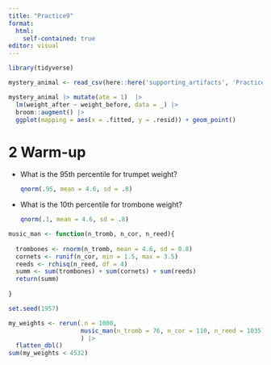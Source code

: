 ```yaml
---
title: "Practice9"
format:
  html:
    self-contained: true
editor: visual
---
```


```r
library(tidyverse)
```

```r
mystery_animal <- read_csv(here::here('supporting_artifacts', 'PracticeActivityWeek9', 'mystery_animal.csv'))
```

```r
mystery_animal |> mutate(ate = 1)  |>
  lm(weight_after ~ weight_before, data = _) |>
  broom::augment() |>
  ggplot(mapping = aes(x = .fitted, y = .resid)) + geom_point()
```

# 2 Warm-up

-   What is the 95th percentile for trumpet weight?

    ```r
    qnorm(.95, mean = 4.6, sd = .8)
    ```

-   What is the 10th percentile for trombone weight?

    ```r
    qnorm(.1, mean = 4.6, sd = .8)
    ```

```r
music_man <- function(n_tromb, n_cor, n_reed){
  
  trombones <- rnorm(n_tromb, mean = 4.6, sd = 0.8)
  cornets <- runif(n_cor, min = 1.5, max = 3.5)
  reeds <- rchisq(n_reed, df = 4)
  summ <- sum(trombones) + sum(cornets) + sum(reeds)
  return(summ)
  
}

set.seed(1957)

my_weights <- rerun(.n = 1000, 
                    music_man(n_tromb = 76, n_cor = 110, n_reed = 1035)
                    ) |> 
  flatten_dbl()
sum(my_weights < 4532)
```
